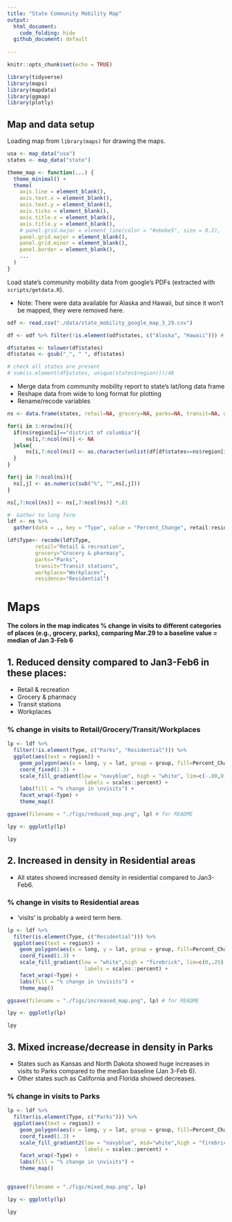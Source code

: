 ```yaml
---
title: "State Community Mobility Map"
output: 
  html_document:
    code_folding: hide
  github_document: default
    
---
```


```r
knitr::opts_chunk$set(echo = TRUE)

library(tidyverse)
library(maps)
library(mapdata)
library(ggmap)
library(plotly)

```


## Map and data setup

Loading map from `library(maps)` for drawing the maps.

```r
usa <- map_data("usa")
states <- map_data("state")

theme_map <- function(...) {
  theme_minimal() +
  theme(
    axis.line = element_blank(),
    axis.text.x = element_blank(),
    axis.text.y = element_blank(),
    axis.ticks = element_blank(),
    axis.title.x = element_blank(),
    axis.title.y = element_blank(),
    # panel.grid.major = element_line(color = "#ebebe5", size = 0.2),
    panel.grid.major = element_blank(),    
    panel.grid.minor = element_blank(),
    panel.border = element_blank(),
    ...
  )
}
```

Load state's community mobility data from google's PDFs (extracted with `scripts/getdata.R`).

* Note: There were data available for Alaska and Hawaii, but since it won't be mapped, they were removed here.

```r
odf <- read.csv("./data/state_mobility_google_map_3_29.csv")

df <- odf %>% filter(!is.element(odf$states, c("Alaska", "Hawaii"))) # take out alaska & hawaii just for mapping # also we don't have DC

df$states <- tolower(df$states)
df$states <- gsub("_", " ", df$states)

# check all states are present
# sum(is.element(df$states, unique(states$region)))/48

```

* Merge data from community mobility report to state's lat/long data frame
* Reshape data from wide to long format for plotting
* Rename/recode variables

```r
ns <- data.frame(states, retail=NA, grocery=NA, parks=NA, transit=NA, workplace=NA, residence=NA)

for(i in 1:nrow(ns)){
  if(ns$region[i]=="district of columbia"){
      ns[i,7:ncol(ns)] <- NA
  }else{
      ns[i,7:ncol(ns)] <- as.character(unlist(df[df$states==ns$region[i],2:ncol(df)]))
  }
}

for(j in 7:ncol(ns)){
  ns[,j] <- as.numeric(sub("%", "",ns[,j]))
}

ns[,7:ncol(ns)] <- ns[,7:ncol(ns)] *.01

#  Gather to long form
ldf <- ns %>% 
  gather(data = ., key = "Type", value = "Percent_Change", retail:residence, factor_key = T)

ldf$Type<- recode(ldf$Type,
         retail="Retail & recreation", 
         grocery="Grocery & pharmacy",
         parks="Parks", 
         transit="Transit stations", 
         workplace="Workplaces", 
         residence="Residential")
```

# Maps

**The colors in the map indicates % change in visits to  different categories of places (e.g., grocery, parks), comparing Mar.29 to a baseline value = median of Jan 3-Feb 6**

## 1. Reduced density compared to Jan3-Feb6 in these places: 

* Retail & recreation
* Grocery & pharmacy
* Transit stations
* Workplaces

### % change in visits to Retail/Grocery/Transit/Workplaces
```r
lp <- ldf %>% 
  filter(!is.element(Type, c("Parks", "Residential"))) %>%
  ggplot(aes(text = region)) + 
    geom_polygon(aes(x = long, y = lat, group = group, fill=Percent_Change), color = "white") + 
    coord_fixed(1.3) +
    scale_fill_gradient(low = "navyblue", high = "white", lim=c(-.80,0),
                         labels = scales::percent) +
    labs(fill = "% change in \nvisits") +
    facet_wrap(~Type) +
    theme_map()

ggsave(filename = "./figs/reduced_map.png", lp) # for README

lpy <- ggplotly(lp)

lpy
```

## 2. Increased in density in Residential areas

* All states showed increased density in residential compared to Jan3-Feb6.

### % change in visits to Residential areas

* 'visits' is probably a weird term here. 

```r
lp <- ldf %>% 
  filter(is.element(Type, c("Residential"))) %>%
  ggplot(aes(text = region)) + 
    geom_polygon(aes(x = long, y = lat, group = group, fill=Percent_Change), color = "white") + 
    coord_fixed(1.3) +
    scale_fill_gradient(low = "white",high = "firebrick", lim=c(0,.25),
                         labels = scales::percent) +
    facet_wrap(~Type) + 
    labs(fill = "% change in \nvisits") +
    theme_map() 

ggsave(filename = "./figs/increased_map.png", lp) # for README

lpy <- ggplotly(lp)

lpy
```

## 3. Mixed increase/decrease in density in Parks 

* States such as Kansas and North Dakota showed huge increases in visits to Parks compared to the median baseline (Jan 3-Feb 6). 
* Other states such as California and Florida showed decreases. 

### % change in visits to Parks
```r
lp <- ldf %>% 
  filter(is.element(Type, c("Parks"))) %>%
  ggplot(aes(text = region)) + 
    geom_polygon(aes(x = long, y = lat, group = group, fill=Percent_Change), color = "white") + 
    coord_fixed(1.3) +
    scale_fill_gradient2(low = "navyblue", mid="white",high = "firebrick", lim=c(-.80,.80),
                         labels = scales::percent) +
    facet_wrap(~Type) + 
    labs(fill = "% change in \nvisits") +
    theme_map()


ggsave(filename = "./figs/mixed_map.png", lp)

lpy <- ggplotly(lp)

lpy
```
